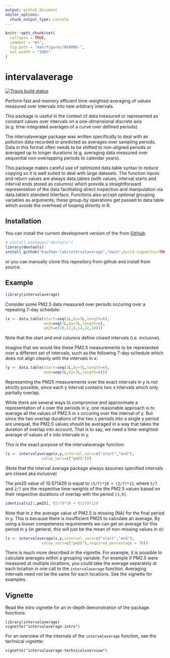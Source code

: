 ```yaml
---
output: github_document
editor_options: 
  chunk_output_type: console
---
```


<!-- README.md is generated from README.Rmd. Please edit that file -->

```r
knitr::opts_chunk$set(
  collapse = TRUE,
  comment = "#>",
  fig.path = "man/figures/README-",
  out.width = "100%"
)
```
# intervalaverage

<!-- badges: start -->
  [![Travis build status](https://travis-ci.com/kaufman-lab/intervalaverage.svg?branch=main)](https://travis-ci.com/kaufman-lab/intervalaverage)
<!-- badges: end -->


Perform fast and memory efficient time-weighted averaging of values 
    measured over intervals into new arbitrary intervals. 
    
    
This package is useful in the context of data measured or represented
as constant values over intervals on a one-dimensional discrete axis 
(e.g. time-integrated averages of a curve over defined periods). 
	
	
The intervalaverage package was written specifically to deal with air 
pollution data recorded or predicted as averages over sampling periods. 
Data in this format often needs to be shifted to non-aligned periods 
or averaged up to longer durations 	(e.g. averaging data measured over 
sequential non-overlapping periods to calendar years). 
	
	
This package makes careful use of optimized data.table syntax to reduce copying 
so it is well suited to deal with large datasets. The function inputs and return 
values are always data.tables (with values, interval starts
and interval ends stored as columns) which provide a straightforward 
representation of the data facilitating direct inspection and manipulation via
data.table's standard interface. Functions also accept optional grouping variables as
arguments; these group-by operations get passed to data.table which avoids the overhead
of looping directly in R.
	

## Installation

You can install the current development version of the from [GitHub](https://github.com/):

``` r
# install.packages("devtools")
library(devtools)
install_github("kaufman-lab/intervalaverage","main",build_vignettes=TRUE)
```

or you can manually clone this repository from github and install from source.

## Example

```r
library(intervalaverage)
```

Consider some PM2.5 data measured over periods occuring over a repeating 7-day schedule:
```r
(x <- data.table(start=seq(1L,by=7L,length=6),
                 end=seq(7L,by=7L,length=6),
                 pm25=c(10,12,8,14,22,18)))
```
Note that the start and end columns define closed intervals (i.e. inclusive).


Imagine that we would like these PM2.5 measurements to be represented over a different set of intervals, such as the following 7-day schedule which does not align cleanly with the intervals in x:

```r
(y <- data.table(start=seq(3L,by=7L,length=6),
                 end=seq(9L,by=7L,length=6)))
```

Representing the PM25 measurements over the exact intervals in y is not
strictly possible, since each y interval contains two
x intervals which only partially overlap.

While there are several ways to compromise and approximate a representation of x over the periods in y, one reasonable approach is to average all the values of PM2.5 in x occuring over the interval of y. But since the two overlap durations of the two x periods into a single y period are unequal, the PM2.5 values should be averaged in a way that takes the duration of overlap into account. That is to say, we need a time-weighted average of values of x into intervals in y.

This is the exact purpose of the intervalaverage function:


```r
(z <- intervalaverage(x,y,interval_vars=c("start","end"),
                value_vars=c("pm25")))
```
(Note that the interval average package always assumes specified intervals are closed aka inclusive)

The pm25 value of 10.571429 is equal to `(5/7)*10 + (2/7)*12`, where `5/7` and `2/7` are the respective time-weights of the the PM2.5 values based on their respective durations of overlap with the period `[3,9]`.

```r
identical(z[1,pm25], (5/7)*10 + (2/7)*12)
```


Note that in z the average value of PM2.5 is missing (NA) for the final period in y.  This is because there is insufficient PM25 to calculate an average.  By using a looser competeness requirements we can get an average for this period in y (in general, this will just be the mean of non-missing values in x):

```r
(z <- intervalaverage(x,y,interval_vars=c("start","end"),
                value_vars=c("pm25"),required_percentage = 70))
```

There is much more described in the vignette. For example, it is possible to calculate averages within a grouping variable. For example if PM2.5 were measured at multiple locations, you could take the average separately at each location in one call to the `intervalaverage` function. Averaging intervals need not be the same for each locations. See the vignette for examples.


## Vignette

Read the intro vignette for an in-depth demonstration of the package functions.

```
library(intervalaverage)
vignette("intervalaverage-intro")
```

For an overview of the internals of the  `intervalaverage` function, see the technical vignette:

```
vignette("intervalaverage-technicaloverview")
```


